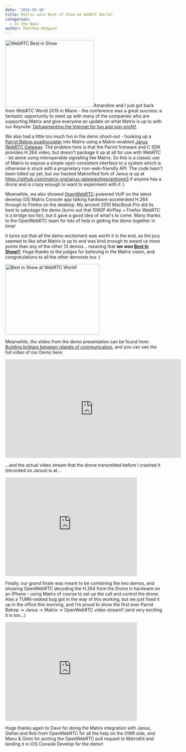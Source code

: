 ```yaml
---
date: '2015-05-18'
title: Matrix wins Best of Show at WebRTC World!
categories:
  - In the News
author: Matthew Hodgson
---
```


<a href="http://www.webrtcworld.com/topics/newsfeed/articles/403642-webrtc-conference-expo-announces-demo-winners.htm"><img src="http://matrix.org/blog/wp-content/uploads/2015/05/WebRTC-Best-in-ShowLogo-Only.jpg" alt="WebRTC Best in Show" width="282" height="214" class="alignright size-full wp-image-1022" /></a>Amandine and I just got back from WebRTC World 2015 in Miami - the conference was a great success: a fantastic opportunity to meet up with many of the companies who are supporting Matrix and give everyone an update on what Matrix is up to with our Keynote: <a href="http://matrix.org/blog/wp-content/uploads/2015/05/2015-05-13.2-Matrix-Keynote.pdf">Defragmenting the Internet for fun and non-profit!</a>.

We also had a little too much fun in the demo shoot-out - hooking up a <a href="http://www.parrot.com/uk/products/bebop-drone/">Parrot Bebop quadrocopter</a> into Matrix using a Matrix-enabled <a href="https://janus.conf.meetecho.com/">Janus WebRTC Gateway</a>.  The problem here is that the Parrot firmware and C SDK provides H.264 video, but doesn't package it up at all for use with WebRTC - let alone using interoperable signalling like Matrix.  So this is a classic use of Matrix to expose a simple open consistent interface to a system which is otherwise is stuck with a proprietary non-web-friendly API.  The code hasn't been tidied up yet, but our hacked Matrixified fork of Janus is up at <a href="https://github.com/matrix-org/janus-gateway/tree/ardrone3">https://github.com/matrix-org/janus-gateway/tree/ardrone3</a> if anyone has a drone and is crazy enough to want to experiment with it :)

Meanwhile, we also showed <a href="http://openwebrtc.io">OpenWebRTC</a>-powered VoIP on the latest develop iOS Matrix Console app talking hardware-accelerated H.264 through to Firefox on the desktop.  My ancient 2010 MacBook Pro did its best to sabotage the demo (turns out that 1080P AirPlay + Firefox WebRTC is a bridge too far), but it gave a good idea of what's to come.  Many thanks to the OpenWebRTC team for lots of help in getting the demo together in time!

It turns out that all the demo excitement was worth it in the end, as the jury seemed to like what Matrix is up to and was kind enough to award us more points than any of the other 13 demos... meaning that <b>we won <a href="https://twitter.com/webrtcexpo/status/598901296100462592">Best In Show!!</a></b>.  Huge thanks to the judges for believing in the Matrix vision, and congratulations to all the other demoists too :)

<a href="http://matrix.org/blog/wp-content/uploads/2015/05/prize-e1431964418791.jpg"><img src="http://matrix.org/blog/wp-content/uploads/2015/05/prize-e1431964418791-300x225.jpg" alt="Best in Show at WebRTC World!" width="300" height="225" class="aligncenter size-medium wp-image-1017" /></a>

Meanwhile, the slides from the demo presentation can be found here: <a href="http://matrix.org/blog/wp-content/uploads/2015/05/2015-05-12-Matrix-Demo-Miami.pdf">Building bridges between islands of communication</a>, and you can see the full video of our Demo here:

<iframe width="560" height="315" src="https://www.youtube.com/embed/OMzDklvDS3c" frameborder="0" allowfullscreen></iframe>

...and the actual video stream that the drone transmitted before I crashed it (recorded on Janus) is at...

<iframe width="420" height="315" src="https://www.youtube.com/embed/NpBStIIq6fM" frameborder="0" allowfullscreen></iframe>

Finally, our grand finale was meant to be combining the two demos, and showing OpenWebRTC decoding the H.264 from the Drone in hardware on an iPhone - using Matrix of course to set up the call and control the drone.  Alas a TURN-related bug got in the way of this working, but we just fixed it up in the office this morning, and I'm proud to show the first ever Parrot Bebop -> Janus -> Matrix -> OpenWebRTC video stream!! (and very exciting it is too...)

<iframe width="420" height="315" src="https://www.youtube.com/embed/KsJOqLcpzNM" frameborder="0" allowfullscreen></iframe>

Huge thanks again to Dave for doing the Matrix integration with Janus, Stefan and Rob from OpenWebRTC for all the help on the OWR side, and Manu & Giom for porting the OpenWebRTC pull request to MatrixKit and landing it in iOS Console Develop for the demo!